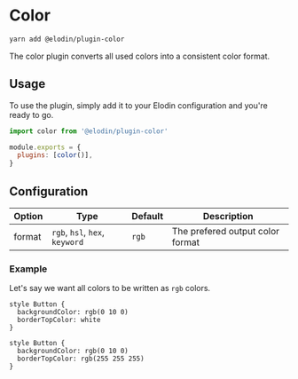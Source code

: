 

# Color

```bash
yarn add @elodin/plugin-color
```

The color plugin converts all used colors into a consistent color format.

## Usage

To use the plugin, simply add it to your Elodin configuration and you're ready to go.

```javascript name=elodin.config.js
import color from '@elodin/plugin-color'

module.exports = {
  plugins: [color()],
}
```

## Configuration

| Option | Type                           | Default | Description                      |
| ------ | ------------------------------ | ------- | -------------------------------- |
| format | `rgb`, `hsl`, `hex`, `keyword` | `rgb`   | The prefered output color format |

### Example

Let's say we want all colors to be written as `rgb` colors.

```elodin name=button.elo info=Input
style Button {
  backgroundColor: rgb(0 10 0)
  borderTopColor: white
}
```

```elodin name=button.elo info=Output
style Button {
  backgroundColor: rgb(0 10 0)
  borderTopColor: rgb(255 255 255)
}
```
